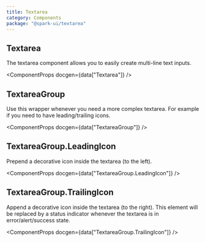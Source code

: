 ```yaml
---
title: Textarea
category: Components
package: "@spark-ui/textarea"
---
```



## Textarea

The textarea component allows you to easily create multi-line text inputs.

<ComponentProps docgen={data["Textarea"]} />

## TextareaGroup

Use this wrapper whenever you need a more complex textarea. For example if you need to have leading/trailing icons.

<ComponentProps docgen={data["TextareaGroup"]} />

## TextareaGroup.LeadingIcon

Prepend a decorative icon inside the textarea (to the left).

<ComponentProps docgen={data["TextareaGroup.LeadingIcon"]} />

## TextareaGroup.TrailingIcon

Append a decorative icon inside the textarea (to the right). This element will be replaced by a status indicator whenever the textarea is in error/alert/success state.

<ComponentProps docgen={data["TextareaGroup.TrailingIcon"]} />
